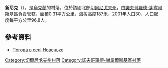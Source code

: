 {{coord|52|11|5|N|33|9|35|E|scale:100000|display=title}}

'''新尼克'''（{{lang-uk|Новеньке}}），是[[烏克蘭|烏克蘭]]的村落，位於該國北部[[切爾尼戈夫州|切爾尼戈夫州]]，由[[諾夫哥羅德-謝韋爾斯基區|諾夫哥羅德-謝韋爾斯基區]]負責管轄，面積0.31平方公里，海拔高度187米，2001年人口30，人口密度每平方公里96.8人。

==參考資料==
* [http://weather.in.ua/ua/chernigovskaja/17242 Погода в селі Новеньке] {{Wayback|url=http://weather.in.ua/ua/chernigovskaja/17242 |date=20111220111603 }}

[[Category:切爾尼戈夫州村落|Category:切爾尼戈夫州村落]]
[[Category:諾夫哥羅德-謝韋爾斯基區村落|Category:諾夫哥羅德-謝韋爾斯基區村落]]


{{Chernihiv-geo-stub}}